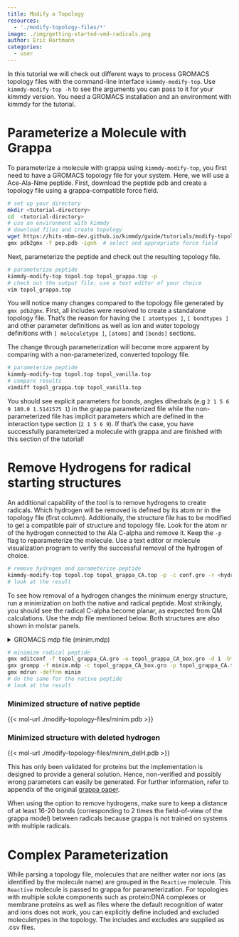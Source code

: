 ```yaml
---
title: Modify a Topology
resources:
  - './modify-topology-files/*'
image: ./img/getting-started-vmd-radicals.png
author: Eric Hartmann
categories:
  - user
---
```


In this tutorial we will check out different ways to process GROMACS topology files with the command-line interface `kimmdy-modify-top`. Use `kimmdy-modify-top -h` to see the arguments you can pass to it for your kimmdy version. You need a GROMACS installation and an environment with kimmdy for the tutorial.

# Parameterize a Molecule with Grappa
To parameterize a molecule with grappa using `kimmdy-modify-top`, you first need to have a GROMACS topology file for your system. Here, we will use a Ace-Ala-Nme peptide. First, download the peptide pdb and create a topology file using a grappa-compatible force field.

```bash
# set up your directory
mkdir <tutorial-directory>
cd  <tutorial-directory>
# use an environment with kimmdy
# download files and create topology
wget https://hits-mbm-dev.github.io/kimmdy/guide/tutorials/modify-topology-files/pep.pdb
gmx pdb2gmx -f pep.pdb -ignh  # select and appropriate force field
```

Next, parameterize the peptide and check out the resulting topology file.

```bash
# parameterize peptide
kimmdy-modify-top topol.top topol_grappa.top -p
# check out the output file; use a text editor of your choice
vim topol_grappa.top
```

You will notice many changes compared to the topology file generated by `gmx pdb2gmx`. First, all includes were resolved to create a standalone topology file. That's the reason for having the `[ atomtypes ]`, `[ bondtypes ]` and other parameter definitions as well as ion and water topology definitions with `[ moleculetype ]`, `[atoms]` and `[bonds]` sections. 

The change through parameterization will become more apparent by comparing with a non-parameterized, converted topology file.

```bash
# parameterize peptide
kimmdy-modify-top topol.top topol_vanilla.top 
# compare results
vimdiff topol_grappa.top topol_vanilla.top
```
You should see explicit parameters for bonds, angles dihedrals (e.g `2 1 5 6 9 180.0 1.5141575 1 `) in the grappa parameterized file while the non-parameterized file has implicit parameters which are defined in the interaction type section (`2 1 5 6 9`). If that's the case, you have successfully parameterized a molecule with grappa and are finished with this section of the tutorial!

# Remove Hydrogens for radical starting structures

An additional capability of the tool is to remove hydrogens to create radicals. Which hydrogen will be removed is defined by its atom nr in the topology file (first column). Additionally, the structure file has to be modified to get a compatible pair of structure and topology file. Look for the atom nr of the hydrogen connected to the Ala C-alpha and remove it. Keep the `-p` flag to reparameterize the molecule. Use a text editor or molecule visualization program to verify the successful removal of the hydrogen of choice.

```bash
# remove hydrogen and parameterize peptide
kimmdy-modify-top topol.top topol_grappa_CA.top -p -c conf.gro -r <hydrogen nr>
# look at the result
```

To see how removal of a hydrogen changes the minimum energy structure, run a minimization on both the native and radical peptide. Most strikingly, you should see the radical C-alpha become planar, as expected from QM calculations. Use the mdp file mentioned below. Both structures are also shown in molstar panels.

<details>
  <summary>GROMACS mdp file (minim.mdp)</summary>

```.yml

; minim.mdp - used as input into grompp to generate em.tpr
; Parameters describing what to do, when to stop and what to save
integrator  = steep         ; Algorithm (steep = steepest descent minimization)
emtol       = 10.0        ; Stop minimization when the maximum force < 10.0 kJ/mol/nm
emstep      = 0.01          ; Minimization step size
nsteps      = 50000         ; Maximum number of (minimization) steps to perform

; Parameters describing how to find the neighbors of each atom and how to calculate the interactions
nstlist         = 1         ; Frequency to update the neighbor list and long range forces
cutoff-scheme   = Verlet    ; Buffered neighbor searching
ns_type         = grid      ; Method to determine neighbor list (simple, grid)
coulombtype     = PME       ; Treatment of long range electrostatic interactions
rcoulomb        = 1.0       ; Short-range electrostatic cut-off
rvdw            = 1.0       ; Short-range Van der Waals cut-off
pbc             = xyz       ; Periodic Boundary Conditions in all 3 dimensions
```
</details>

```bash
# minimize radical peptide
gmx editconf -f topol_grappa_CA.gro -o topol_grappa_CA_box.gro -d 1 -bt cubic
gmx grompp -f minim.mdp -c topol_grappa_CA_box.gro -p topol_grappa_CA.top -o minim.tpr
gmx mdrun -deffnm minim
# do the same for the native peptide
# look at the result
```

### Minimized structure of native peptide

{{< mol-url ./modify-topology-files/minim.pdb >}}

### Minimized structure with deleted hydrogen

{{< mol-url ./modify-topology-files/minim_delH.pdb >}}

::: {.callout-warning appearance="simple"}
This has only been validated for proteins but the implementation is designed to provide a general solution. Hence, non-verified and possibly wrong parameters can easily be generated. For further information, refer to appendix of the original [grappa paper](https://doi.org/10.48550/arXiv.2404.00050). 
:::

::: {.callout-warning appearance="simple"}
When using the option to remove hydrogens, make sure to keep a distance of at least 16-20 bonds (corresponding to 2 times the field-of-view of the grappa model) between radicals because grappa is not trained on systems with multiple radicals.
:::

# Complex Parameterization
::: {.callout-tip appearance="simple"}
While parsing a topology file, molecules that are neither water nor ions (as identified by the molecule name) are grouped in the `Reactive` molecule. This `Reactive` molecule is passed to grappa for parameterization. For topologies with multiple solute components such as protein:DNA complexes or membrane proteins as well as files where the default recognition of water and ions does not work, you can explicitly define included and excluded moleculetypes in the topology. The includes and excludes are supplied as .csv files. 
:::

